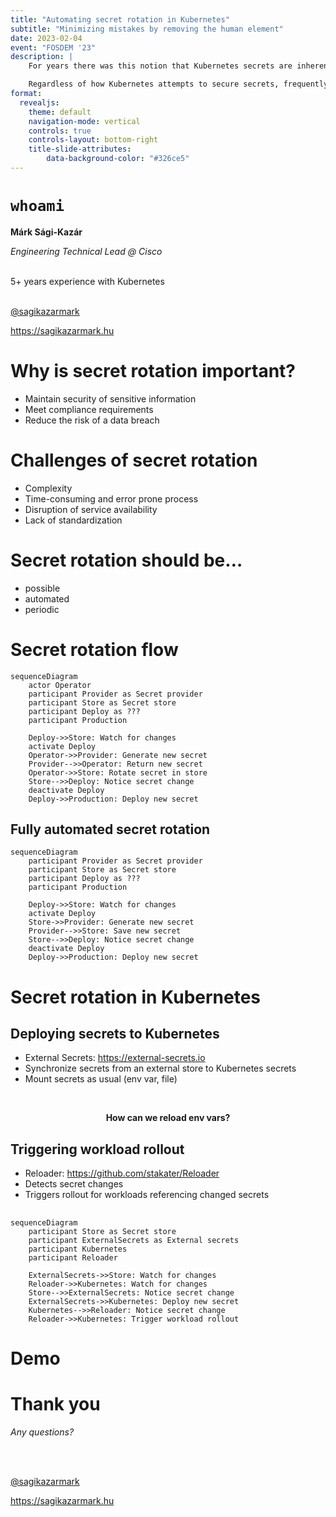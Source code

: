 ```yaml
---
title: "Automating secret rotation in Kubernetes"
subtitle: "Minimizing mistakes by removing the human element"
date: 2023-02-04
event: "FOSDEM '23"
description: |
    For years there was this notion that Kubernetes secrets are inherently insecure. There are certainly concerns about how Kubernetes stores and handles secrets, but base64 encoding (that most people often call out) is not the issue.

    Regardless of how Kubernetes attempts to secure secrets, frequently rotating those secrets is certainly a best practice. It also poses a huge challenge, especially when done manually in a highly distributed environment: ensuring secrets are rotated in time, everywhere without affecting availability without making mistakes is no job for humans.
format:
  revealjs:
    theme: default
    navigation-mode: vertical
    controls: true
    controls-layout: bottom-right
    title-slide-attributes:
        data-background-color: "#326ce5"
---
```


# `whoami`

**Márk Sági-Kazár**

_Engineering Technical Lead @ Cisco_

<br>
5+ years experience with Kubernetes
<br>
<br>

[@sagikazarmark](https://twitter.com/sagikazarmark)

[https://sagikazarmark.hu](https://sagikazarmark.hu)

# Why is secret rotation important?

- Maintain security of sensitive information
- Meet compliance requirements
- Reduce the risk of a data breach

# Challenges of secret rotation

- Complexity
- Time-consuming and error prone process
- Disruption of service availability
- Lack of standardization

# Secret rotation should be...

- possible
- automated
- periodic

# Secret rotation flow

```mermaid
sequenceDiagram
    actor Operator
    participant Provider as Secret provider
    participant Store as Secret store
    participant Deploy as ???
    participant Production

    Deploy->>Store: Watch for changes
    activate Deploy
    Operator->>Provider: Generate new secret
    Provider-->>Operator: Return new secret
    Operator->>Store: Rotate secret in store
    Store-->>Deploy: Notice secret change
    deactivate Deploy
    Deploy->>Production: Deploy new secret
```

## Fully automated secret rotation {.center}

```mermaid
sequenceDiagram
    participant Provider as Secret provider
    participant Store as Secret store
    participant Deploy as ???
    participant Production

    Deploy->>Store: Watch for changes
    activate Deploy
    Store->>Provider: Generate new secret
    Provider-->>Store: Save new secret
    Store-->>Deploy: Notice secret change
    deactivate Deploy
    Deploy->>Production: Deploy new secret
```

# Secret rotation in Kubernetes

## Deploying secrets to Kubernetes

- External Secrets: [https://external-secrets.io](https://external-secrets.io)
- Synchronize secrets from an external store to Kubernetes secrets
- Mount secrets as usual (env var, file)

<br>

::: {.fragment style="text-align: center;"}
**How can we reload env vars?**
:::

## Triggering workload rollout

- Reloader: [https://github.com/stakater/Reloader](https://github.com/stakater/Reloader)
- Detects secret changes
- Triggers rollout for workloads referencing changed secrets

## {.center}

```mermaid
sequenceDiagram
    participant Store as Secret store
    participant ExternalSecrets as External secrets
    participant Kubernetes
    participant Reloader

    ExternalSecrets->>Store: Watch for changes
    Reloader->>Kubernetes: Watch for changes
    Store-->>ExternalSecrets: Notice secret change
    ExternalSecrets->>Kubernetes: Deploy new secret
    Kubernetes-->>Reloader: Notice secret change
    Reloader->>Kubernetes: Trigger workload rollout
```

# Demo {background-color="#326ce5"}

# Thank you

_Any questions?_

<br>
<br>

[@sagikazarmark](https://twitter.com/sagikazarmark)

[https://sagikazarmark.hu](https://sagikazarmark.hu)
